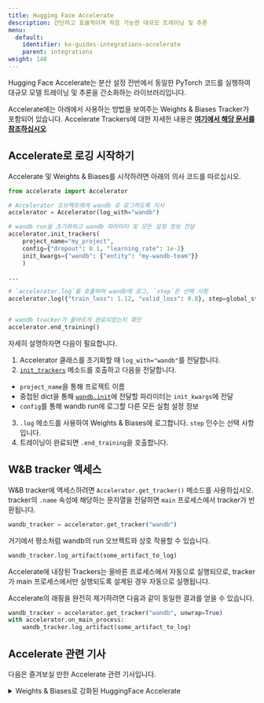 ```yaml
---
title: Hugging Face Accelerate
description: 간단하고 효율적이며 적응 가능한 대규모 트레이닝 및 추론
menu:
  default:
    identifier: ko-guides-integrations-accelerate
    parent: integrations
weight: 140
---
```


Hugging Face Accelerate는 분산 설정 전반에서 동일한 PyTorch 코드를 실행하여 대규모 모델 트레이닝 및 추론을 간소화하는 라이브러리입니다.

Accelerate에는 아래에서 사용하는 방법을 보여주는 Weights & Biases Tracker가 포함되어 있습니다. Accelerate Trackers에 대한 자세한 내용은 **[여기에서 해당 문서를 참조하십시오](https://huggingface.co/docs/accelerate/main/en/usage_guides/tracking)**

## Accelerate로 로깅 시작하기

Accelerate 및 Weights & Biases를 시작하려면 아래의 의사 코드를 따르십시오.

```python
from accelerate import Accelerator

# Accelerator 오브젝트에게 wandb 로 로그하도록 지시
accelerator = Accelerator(log_with="wandb")

# wandb run을 초기화하고 wandb 파라미터 및 모든 설정 정보 전달
accelerator.init_trackers(
    project_name="my_project", 
    config={"dropout": 0.1, "learning_rate": 1e-2}
    init_kwargs={"wandb": {"entity": "my-wandb-team"}}
    )

...

# `accelerator.log`를 호출하여 wandb에 로그, `step`은 선택 사항
accelerator.log({"train_loss": 1.12, "valid_loss": 0.8}, step=global_step)


# wandb tracker가 올바르게 완료되었는지 확인
accelerator.end_training()
```

자세히 설명하자면 다음이 필요합니다.
1. Accelerator 클래스를 초기화할 때 `log_with="wandb"`를 전달합니다.
2. [`init_trackers`](https://huggingface.co/docs/accelerate/main/en/package_reference/accelerator#accelerate.Accelerator.init_trackers) 메소드를 호출하고 다음을 전달합니다.
- `project_name`을 통해 프로젝트 이름
- 중첩된 dict을 통해 [`wandb.init`](/ko/ref/python/init)에 전달할 파라미터는 `init_kwargs`에 전달
- `config`를 통해 wandb run에 로그할 다른 모든 실험 설정 정보
3. `.log` 메소드를 사용하여 Weights & Biases에 로그합니다. `step` 인수는 선택 사항입니다.
4. 트레이닝이 완료되면 `.end_training`을 호출합니다.

## W&B tracker 액세스

W&B tracker에 액세스하려면 `Accelerator.get_tracker()` 메소드를 사용하십시오. tracker의 `.name` 속성에 해당하는 문자열을 전달하면 `main` 프로세스에서 tracker가 반환됩니다.

```python
wandb_tracker = accelerator.get_tracker("wandb")

```
거기에서 평소처럼 wandb의 run 오브젝트와 상호 작용할 수 있습니다.

```python
wandb_tracker.log_artifact(some_artifact_to_log)
```

<Warning>
Accelerate에 내장된 Trackers는 올바른 프로세스에서 자동으로 실행되므로, tracker가 main 프로세스에서만 실행되도록 설계된 경우 자동으로 실행됩니다.

Accelerate의 래핑을 완전히 제거하려면 다음과 같이 동일한 결과를 얻을 수 있습니다.

```python
wandb_tracker = accelerator.get_tracker("wandb", unwrap=True)
with accelerator.on_main_process:
    wandb_tracker.log_artifact(some_artifact_to_log)
```
</Warning>

## Accelerate 관련 기사
다음은 즐겨보실 만한 Accelerate 관련 기사입니다.

<details>

<summary>Weights & Biases로 강화된 HuggingFace Accelerate</summary>

* 이 기사에서는 HuggingFace Accelerate가 제공하는 기능과 결과를 Weights & Biases에 로깅하면서 분산 트레이닝 및 평가를 수행하는 것이 얼마나 간단한지 살펴보겠습니다.

전체 리포트는 [여기](https://wandb.ai/gladiator/HF%20Accelerate%20+%20W&B/reports/Hugging-Face-Accelerate-Super-Charged-with-Weights-Biases--VmlldzoyNzk3MDUx?utm_source=docs&utm_medium=docs&utm_campaign=accelerate-docs)에서 읽어보세요.
</details>
<br /><br />
